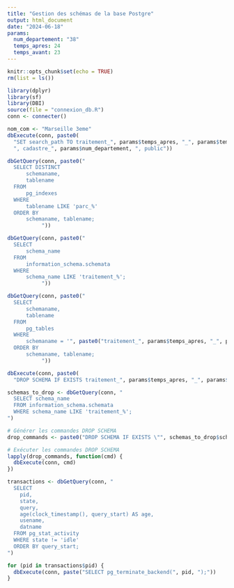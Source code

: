 ```yaml
---
title: "Gestion des schémas de la base Postgre"
output: html_document
date: "2024-06-18"
params:
  num_departement: "38"
  temps_apres: 24
  temps_avant: 23
---
```


```r
knitr::opts_chunk$set(echo = TRUE)
rm(list = ls())
```

```r
library(dplyr)
library(sf)
library(DBI)
source(file = "connexion_db.R")
conn <- connecter()
```

```r
nom_com <- "Marseille 3eme"
dbExecute(conn, paste0(
  "SET search_path TO traitement_", params$temps_apres, "_", params$temps_avant, "_cadastre_" , params$num_departement,
  ", cadastre_", params$num_departement, ", public"))
```


```r
dbGetQuery(conn, paste0(" 
  SELECT DISTINCT
      schemaname,
      tablename
  FROM 
      pg_indexes 
  WHERE 
      tablename LIKE 'parc_%'
  ORDER BY 
      schemaname, tablename;
           "))
```

```r
dbGetQuery(conn, paste0(" 
  SELECT 
      schema_name
  FROM 
      information_schema.schemata
  WHERE 
      schema_name LIKE 'traitement_%';
           "))
```

```r
dbGetQuery(conn, paste0(" 
  SELECT 
      schemaname,
      tablename
  FROM 
      pg_tables
  WHERE 
      schemaname = '", paste0("traitement_", params$temps_apres, "_", params$temps_avant, "_cadastre_" , params$num_departement), "'
  ORDER BY 
      schemaname, tablename;
           "))
```

```r
dbExecute(conn, paste0(
  "DROP SCHEMA IF EXISTS traitement_", params$temps_apres, "_", params$temps_avant, "_cadastre_", params$num_departement, " CASCADE;"))
```

```r
schemas_to_drop <- dbGetQuery(conn, "
  SELECT schema_name
  FROM information_schema.schemata
  WHERE schema_name LIKE 'traitement_%';
")

# Générer les commandes DROP SCHEMA
drop_commands <- paste0("DROP SCHEMA IF EXISTS \"", schemas_to_drop$schema_name, "\" CASCADE;")

# Exécuter les commandes DROP SCHEMA
lapply(drop_commands, function(cmd) {
  dbExecute(conn, cmd)
})
```

```r
transactions <- dbGetQuery(conn, "
  SELECT
    pid,
    state,
    query,
    age(clock_timestamp(), query_start) AS age,
    usename,
    datname
  FROM pg_stat_activity
  WHERE state != 'idle'
  ORDER BY query_start;
")

for (pid in transactions$pid) {
  dbExecute(conn, paste("SELECT pg_terminate_backend(", pid, ");"))
}
```